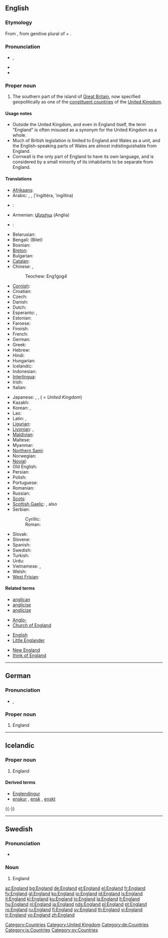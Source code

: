 {{wikipedia}}
==English==

{{rank|hold|cause|close|419|England|sense|ten|beautiful}}

===Etymology===
From {{etyl|ang}} {{term|Engla land||land of the Angles|lang=ang}}, from genitive plural of {{term|engle||Angle|lang=ang}} + {{term|land||land|lang=ang}}.

===Pronunciation===
* {{a|UK|US}} {{IPA|/ˈɪŋ.glənd/}}, {{SAMPA|/"IN.gl@nd/}}
* {{audio|en-us-England.ogg|Audio (US)}}
* {{hyphenation|Eng|land}}

===Proper noun===
{{en-proper noun}}

# The southern part of the island of [[Great Britain]], now specified geopolitically as one of the [[constituent country|constituent countries]] of the [[United Kingdom]].

====Usage notes====
* Outside the United Kingdom, and even in England itself, the term “England” is often misused as a synonym for the United Kingdom as a whole.
* Much of British legislation is limited to England and Wales as a unit, and the English-speaking  parts of Wales are almost indistinguishable from England.
* Cornwall is the only part of England to have its own language, and is considered by a small minority of its inhabitants to be separate from England.

====Translations====
{{trans-top|England}}
* [[Afrikaans]]: {{t-|af|Engeland|xs=Afrikaans}}
* Arabic: {{t-|ar|انجلترا|f|sc=Arab}}, {{t-|ar|انكلترا|f|sc=Arab}}, {{t-|ar|انكلترة|f|sc=Arab}} (’ingiltéra, ’ingiltíra)
* {{ttbc|Aragonese}}: {{t|an|Anglaterra|xs=Aragonese}}
* Armenian: [[Անգլիա]] (Anglia)
* {{ttbc|Azeri}}: {{t|az|İngiltərə|xs=Azeri}}
* Belarusian: {{tø|be-x-old|Англiя|f|tr=Ánglija}}
* Bengali: (Bilet)
* Bosnian: {{t-|bs|Engleska|f}}
* [[Breton]]: {{t|br|Bro-Saoz|xs=Breton}}
* Bulgarian: {{t+|bg|Англия|f|tr=Ánglija|sc=Cyrl}}
* [[Catalan]]: {{t|ca|Anglaterra|f}}
* Chinese: {{t-|cmn|英国|tr=yīng guó|sc=Hani|xs=Mandarin}}, {{t|cmn|英格兰|tr=Yīnggélán|sc=Hani|xs=Mandarin}}
*: Teochew: Eng1gog4
* [[Cornish]]: {{t|kw|Pow Sows|xs=Cornish}}
* Croatian: {{t+|hr|Engleska|f}}
* Czech: {{t-|cs|Anglie|f}}
* Danish: {{t-|da|England}}
* Dutch: {{t+|nl|Engeland|n}}
* Esperanto: {{t-|eo|Anglio|xs=Esperanto}}, {{t-|eo|Anglujo|xs=Esperanto}}
* Estonian: {{t-|et|Inglismaa}}
* Faroese: {{t-|fo|Ongland|n|xs=Faroese}}
* Finnish: {{t+|fi|Englanti}}
* French: {{t+|fr|Angleterre|f}}
* German: {{t+|de|England|n}}
* Greek: {{t+|el|Αγγλία|f|tr=Anglía|sc=Grek}}
* Hebrew: {{t-|he|אנגליה|f|tr=ánglia|sc=Hebr}}
* Hindi: {{t-|hi|इंग्लैंड|m|tr=i.nglé.n.d|sc=Deva|xs=Hindi}}
* Hungarian: {{t+|hu|Anglia}}
* Icelandic: {{t+|is|England}}
* Indonesian: {{t+|id|Inggris|xs=Indonesian}}
* [[Interlingua]]: {{t|ia|Anglaterra|xs=Interlingua}}
* Irish: {{t|ga|Sasana|m|xs=Irish}}
* Italian: {{t+|it|Inghilterra|f}}
{{trans-mid}}
* Japanese: {{t+|ja|イングランド|tr=Ingurando|sc=Jpan}}, {{t+|ja|イギリス|tr=Igirisú|sc=Jpan}}, {{t+|ja|英国|sc=Jpan}} ({{t-|ja|えいこく|tr=Eikokú|sc=Jpan}} = ''United Kingdom'')
* Kazakh: {{t|kk|Аѓлышын|f|tr=Aglíshín|sc=Cyrl|xs=Kazakh}}
* Korean: {{t-|ko|잉글랜드|tr=Inggeullaendeu|sc=Hang}}, {{t+|ko|영국|tr=Yeongguk|sc=Hang}}
* Lao: {{t-|lo|ອັງກິດ|tr='ang-kit|sc=Laoo|xs=Lao}}
* Latin: {{t+|la|Anglia|f}}, {{t-|la|Albion|f}}
* [[Ligurian]]: {{tø|roa|Inghiltæra|xs=Jèrriais}}
* [[Livonian]]: {{tø|liv|Engõlmō}}, {{tø|liv|England}}
* [[Maldivian]]: {{t|dv|Ingireysi Vilath|xs=Divehi}}
* Maltese: {{t-|mt|Ingilterra|alt=l-Ingilterra|xs=Maltese}}
* Myanmar: {{t|my|အႛဂလန္|tr=Ingalan|xs=Burmese}}
* [[Northern Sami]]: {{tø|se|Englánda|xs=Northern Sami}}
* Norwegian: {{t-|no|England}}
* [[Novial]]: {{tø|nov|Anglia|xs=Novial}}
* Old English: {{t-|ang|Englaland|n|xs=Old English}}
* Persian: {{t-|fa|انگلستان|tr=ingelstan|sc=fa-Arab|xs=Persian}}
* Polish: {{t+|pl|Anglia|f}}
* Portuguese: {{t+|pt|Inglaterra|f}}
* Romanian: {{t-|ro|Anglia|f}}
* Russian: {{t+|ru|Англия|f|tr=Ánglija|sc=Cyrl}}
* [[Scots]]: {{tø|sco|England|xs=Scots}}
* [[Scottish Gaelic]]: {{t-|gd|Sasainn|f|xs=Scottish Gaelic}}, also {{t|gd|Sasann|m|xs=Scottish Gaelic}}
* Serbian:
*: Cyrillic: {{t-|sr|Енглеска|f|sc=Cyrl}}
*: Roman: {{t-|sr|Engleska|f}}
* Slovak: {{t|sk|Anglicko}}
* Slovene: {{t+|sl|Anglija|f}}
* Spanish: {{t+|es|Inglaterra|f}}
* Swedish: {{t+|sv|England}}
* Turkish: {{t+|tr|İngiltere}}
* Urdu: {{t-|ur|انگلینڈ|tr=i.nglé.n.d|sc=ur-Arab|xs=Urdu}}
* Vietnamese: {{t|vi|Anh Cát Lợi|xs=Vietnamese}}, {{t|vi|Anh|xs=Vietnamese}}
* Welsh: {{t-|cy|Lloegr|f|xs=Welsh}}
* [[West Frisian]]: {{t|fy|Ingelân|n|xs=West Frisian}}
{{trans-bottom}}

====Related terms====
{{rel-top4}}
* [[anglican]]
* [[anglicise]]
* [[anglicize]]
{{rel-mid4}}
* [[Anglo-]]
* [[Church of England]]
{{rel-mid4}}
* [[English]]
* [[Little Englander]]
{{rel-mid4}}
* [[New England]]
* [[think of England]]
{{rel-bottom}}

[[Category:Countries]]
[[Category:United Kingdom]]

----

==German==
{{wikipedia|lang=de}}

===Pronunciation===
* {{IPA|/ˈɛŋlant/|lang=de}}, {{SAMPA|/"ENlant/|lang=de}}

===Proper noun===
{{infl|de|proper noun|g=n}}

# England

[[Category:de:Countries]]

----

==Icelandic==
{{wikipedia|lang=is}}
{{Icelandic declension hk sb örnefni|England}}

===Proper noun===
{{infl|is|proper noun|g=n}}

# England

====Derived terms====
* [[Englendingur]]
* [[enskur]] {{m}}, [[ensk]] {{f}}, [[enskt]] {{n}}
{{-}}

[[Category:is:Countries]]

----

==Swedish==
{{wikipedia|lang=sv}}

===Pronunciation===
* {{audio|Sv-England.ogg|audio}}

===Noun===
{{infl|sv|proper noun}}

# England

[[Category:sv:Countries]]

[[az:England]]
[[bg:England]]
[[de:England]]
[[et:England]]
[[el:England]]
[[fr:England]]
[[fy:England]]
[[gl:England]]
[[ko:England]]
[[io:England]]
[[id:England]]
[[is:England]]
[[it:England]]
[[kl:England]]
[[ku:England]]
[[lo:England]]
[[la:England]]
[[lt:England]]
[[hu:England]]
[[nl:England]]
[[ja:England]]
[[nds:England]]
[[pl:England]]
[[pt:England]]
[[ro:England]]
[[ru:England]]
[[fi:England]]
[[sv:England]]
[[th:England]]
[[vi:England]]
[[tr:England]]
[[vo:England]]
[[zh:England]]